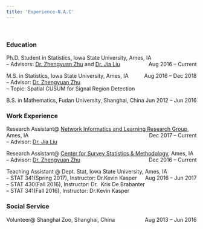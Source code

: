 ```yaml
---
title: 'Experience-N.A.C'
---
```

&nbsp;

### **Education**

Ph.D. Student in Statistics, Iowa State University, Ames, IA [Aug 2016 – Current]{style="float:right"}  
-- Advisors: [Dr. Zhengyuan Zhu](https://zhuz.public.iastate.edu) and [Dr. Jia Liu](http://web.cs.iastate.edu/~jialiu/)

M.S. in Statistics, Iowa State University, Ames, IA [Aug 2016 – Dec 2018]{style="float:right"}  
-- Advisor: [Dr. Zhengyuan Zhu](https://zhuz.public.iastate.edu)  
-- Topic: Spatial CUSUM for Signal Region Detection

B.S. in Mathematics, Fudan University, Shanghai, China [Jun 2012 – Jun 2016]{style="float:right"}  

### **Work Experience**
Research Assistant@ [Network Informatics and Learning Research Group](http://web.cs.iastate.edu/~jialiu/group/), Ames, IA [Dec 2017 – Current]{style="float:right"}  
-- Advisor: [Dr. Jia Liu](http://web.cs.iastate.edu/~jialiu/)

Research Assistant@ [Center for Survey Statistics & Methodology](https://www.cssm.iastate.edu), Ames, IA [Dec 2016 – Current]{style="float:right"}    
-- Advisor: [Dr. Zhengyuan Zhu](https://zhuz.public.iastate.edu)

Teaching Assistant @ Dept. Stat, Iowa State University, Ames, IA [Aug 2016 – Jun 2017]{style="float:right"}  
-- STAT 341(Spring 2017), Instructor: Dr.Kevin Kasper  
-- STAT 430(Fall 2016), Instructor: Dr. 
Kris De Brabanter  
-- STAT 341(Fall 2016), Instructor: Dr.Kevin Kasper 

### **Social Service**

Volunteer@ Shanghai Zoo, Shanghai, China [Aug 2013 – Jun 2016]{style="float:right"}  





